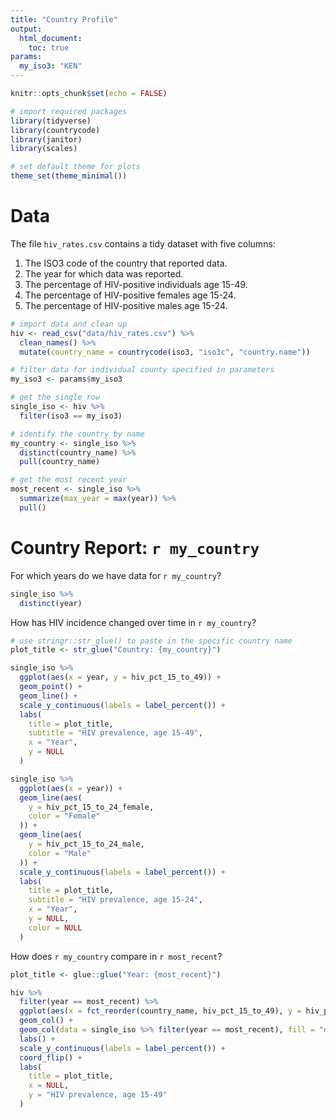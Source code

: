 ```yaml
---
title: "Country Profile"
output:
  html_document:
    toc: true
params:
  my_iso3: "KEN"
---
```


```r
knitr::opts_chunk$set(echo = FALSE)

# import required packages
library(tidyverse)
library(countrycode)
library(janitor)
library(scales)

# set default theme for plots
theme_set(theme_minimal())
```

# Data

The file `hiv_rates.csv` contains a tidy dataset with five columns:

1. The ISO3 code of the country that reported data.
1. The year for which data was reported.
1. The percentage of HIV-positive individuals age 15-49.
1. The percentage of HIV-positive females age 15-24.
1. The percentage of HIV-positive males age 15-24.

```r
# import data and clean up
hiv <- read_csv("data/hiv_rates.csv") %>%
  clean_names() %>%
  mutate(country_name = countrycode(iso3, "iso3c", "country.name"))
```

```r
# filter data for individual county specified in parameters
my_iso3 <- params$my_iso3

# get the single row
single_iso <- hiv %>%
  filter(iso3 == my_iso3)

# identify the country by name
my_country <- single_iso %>%
  distinct(country_name) %>%
  pull(country_name)

# get the most recent year
most_recent <- single_iso %>%
  summarize(max_year = max(year)) %>%
  pull()
```

# Country Report: `r my_country`

For which years do we have data for `r my_country`?

```r
single_iso %>%
  distinct(year)
```

How has HIV incidence changed over time in `r my_country`?

```r
# use stringr::str_glue() to paste in the specific country name
plot_title <- str_glue("Country: {my_country}")

single_iso %>%
  ggplot(aes(x = year, y = hiv_pct_15_to_49)) +
  geom_point() +
  geom_line() +
  scale_y_continuous(labels = label_percent()) +
  labs(
    title = plot_title,
    subtitle = "HIV prevalence, age 15-49",
    x = "Year",
    y = NULL
  )

single_iso %>%
  ggplot(aes(x = year)) +
  geom_line(aes(
    y = hiv_pct_15_to_24_female,
    color = "Female"
  )) +
  geom_line(aes(
    y = hiv_pct_15_to_24_male,
    color = "Male"
  )) +
  scale_y_continuous(labels = label_percent()) +
  labs(
    title = plot_title,
    subtitle = "HIV prevalence, age 15-24",
    x = "Year",
    y = NULL,
    color = NULL
  )
```

How does `r my_country` compare in `r most_recent`?

```r
plot_title <- glue::glue("Year: {most_recent}")

hiv %>%
  filter(year == most_recent) %>%
  ggplot(aes(x = fct_reorder(country_name, hiv_pct_15_to_49), y = hiv_pct_15_to_49)) +
  geom_col() +
  geom_col(data = single_iso %>% filter(year == most_recent), fill = "dodgerblue") +
  labs() +
  scale_y_continuous(labels = label_percent()) +
  coord_flip() +
  labs(
    title = plot_title,
    x = NULL,
    y = "HIV prevalence, age 15-49"
  )
```
